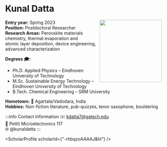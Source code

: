 

# Kunal Datta

<img src={profImage} width="200" align="right"/> 

**Entry year:** Spring 2023<br/>
**Position:** Postdoctoral Researcher<br/>
**Research Areas:** Perovskite materials chemistry, thermal evaporation and<br/> atomic layer deposition, device engineering, advanced characterization 

**Degrees 🎓:**
- Ph.D. Applied Physics – Eindhoven University of Technology 
- M.Sc. Sustainable Energy Technology – Eindhoven University of Technology 
- B.Tech. Chemical Engineering – SRM University 

**Hometown:** 🏡 Agartala/Vadodara, India <br/>
**Hobbies:** Non-fiction literature, pub-quizzes, tenor saxophone, bouldering 

:::info Contact Information
✉️ kdatta7@gatech.edu <br/>
🏢 Pettit Microelectronics 117 <br/>
🌐 @kunaldatta
:::

<ScholarProfile scholarId={"-rhbqzoAAAAJ&hl"} />
